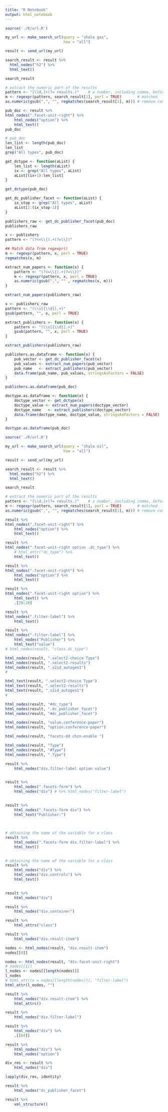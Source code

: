 ```yaml
---
title: "R Notebook"
output: html_notebook
---
```



```r
source('./R/url.R')

my_url <- make_search_url(query = "shale gas", 
                          how = "all")

result <- send_url(my_url)

search_result <- result %>%
  html_nodes("h2") %>%
  html_text()

search_result

# extract the numeric part of the results
pattern <- "[\\d,]+(?= results.)"    # a number, including comma, before " results."
m <- regexpr(pattern, search_result[1], perl = TRUE)       # matched
as.numeric(gsub(",", "", regmatches(search_result[1], m))) # remove comma first
```

```r
pub_doc <- result %>%
html_nodes(".facet-unit-right") %>%
    html_nodes("option") %>%
    html_text()
pub_doc
```


```r
# pub_doc
len_list <- length(pub_doc)
len_list
grep("All types", pub_doc)
```

```r
get_dctype <- function(aList) {
    len_list <- length(aList)
    ix <- grep("All types", aList)
    aList[(ix+1):len_list]
}

get_dctype(pub_doc)
```

```r
get_dc_publisher_facet <- function(aList) {
    ix_stop <- grep("All types", aList)
    aList[2:(ix_stop-1)]
}

publishers_raw <- get_dc_publisher_facet(pub_doc)
publishers_raw
```

```r
x <- publishers
pattern <- "(?<=\\{).+(?=\\})"

## Match data from regexpr()
m <- regexpr(pattern, x, perl = TRUE)
regmatches(x, m)
```

```r
extract_num_papers <- function(x) {
    pattern <- "(?<=\\{).+(?=\\})"
    m <- regexpr(pattern, x, perl = TRUE)
    as.numeric(gsub(",", "" , regmatches(x, m)))
}

extract_num_papers(publishers_raw)
```


```r
x <- publishers_raw
pattern <- "(\\s[{\\d}].+)"
gsub(pattern, "", x, perl = TRUE)

```


```r
extract_publishers <- function(x) {
    pattern <- "(\\s[{\\d}].+)"
    gsub(pattern, "", x, perl = TRUE)
}

extract_publishers(publishers_raw)
```


```r
publishers.as.dataframe <- function(x) {
    pub_vector <- get_dc_publisher_facet(x)
    pub_values <- extract_num_papers(pub_vector)
    pub_name   <- extract_publishers(pub_vector)
    data.frame(pub_name, pub_values, stringsAsFactors = FALSE)
}

publishers.as.dataframe(pub_doc)
```


```r
doctype.as.dataframe <- function(x) {
    doctype_vector <- get_dctype(x)
    doctype_value <- extract_num_papers(doctype_vector)
    doctype_name   <- extract_publishers(doctype_vector)
    data.frame(doctype_name, doctype_value, stringsAsFactors = FALSE)
}

doctype.as.dataframe(pub_doc)
```












```r
source('./R/url.R')

my_url <- make_search_url(query = "shale oil", 
                          how = "all")

result <- send_url(my_url)

search_result <- result %>%
  html_nodes("h2") %>%
  html_text()

search_result

# extract the numeric part of the results
pattern <- "[\\d,]+(?= results.)"    # a number, including comma, before " results."
m <- regexpr(pattern, search_result[1], perl = TRUE)       # matched
as.numeric(gsub(",", "", regmatches(search_result[1], m))) # remove comma first

result %>%
html_nodes(".facet-unit-right") %>%
    html_nodes("option") %>%
    html_text()
```

```r
result %>%
html_nodes(".facet-unit-right option .dc_type") %>%
    # html_attr("dc_type") %>%
    html_text()

```

```r
result %>%
html_nodes(".facet-unit-right") %>%
    html_nodes("option") %>%
    html_text()

```

```r
result %>%
html_nodes(".facet-unit-right option") %>%
    html_text() %>%
    .[20:28]

```

```r
result %>%
html_nodes(".filter-label") %>%
    html_text()

```

```r
result %>%
html_nodes(".filter-label") %>%
    html_nodes("Publisher") %>%
    html_text("value")
# html_nodes(result, "class.dc_type")

```


```r

html_nodes(result, ".select2-choice Type")
html_nodes(result, ".select2-results")
html_nodes(result, ".s2id_autogen1")
#
```


```r

html_text(result, ".select2-choice Type")
html_text(result, ".select2-results")
html_text(result, ".s2id_autogen1")
#
```

```r
html_nodes(result, "#dc_type")
html_nodes(result, ".dc_publisher_facet")
html_nodes(result, "#dc_publisher_facet")

html_nodes(result, "value.conference-paper")
html_nodes(result, "option.conference-paper")

html_nodes(result, "facets-dd chzn-enable ")

html_nodes(result, "Type")
html_nodes(result, "#Type")
html_nodes(result, ".Type")

```



```r
result %>%
    html_nodes("div.filter-label option value")
    
```


```r
result %>%
    html_nodes(".facets-form") %>%
    html_nodes("div") # %>% html_nodes("filter-label")
    
```

```r
result %>%
    html_nodes(".facets-form div") %>%
    html_text("Publisher:") 
    
    
```

```r
# obtaining the name of the variable for a class
result %>%
    html_nodes(".facets-form div.filter-label") %>%
    html_text()
    
```

```r
# obtaining the name of the variable for a class
result %>%
    html_nodes("div") %>%
    html_nodes("div.controls") %>%
    html_text()
    
```


```r
result %>%
    html_nodes("div") 

```



```r
result %>%
    html_nodes("div.container") 

```

```r
result %>%
    html_attrs("class") 
```

```r
result %>%
    html_nodes("div.result-item")
```

```r
nodes <- html_nodes(result, "div.result-item")
nodes[[8]]
```


```r
nodes <- html_nodes(result, "div.facet-unit-right")
# nodes[[1]]
l_nodes <- nodes[[length(nodes)]]
l_nodes
# html_attr(x = nodes[[length(nodes)]], "filter-label")
html_attr(l_nodes, "")
```



```r
result %>%
    html_nodes("div.result-item") %>%
    html_attrs()
```


```r
result %>%
    html_nodes("div.filter-label")
```

```r
result %>%
    html_nodes("div") %>%
    .[[64]]

```


```r
result %>%
    html_nodes("div") %>%
    html_nodes("option")

```


```r
div_res <- result %>%
    html_nodes("div")

lapply(div_res, identity)
```


```r
result %>%
    html_nodes("dc_publisher_facet")
```


```r
result %>%
    xml_structure()
```

